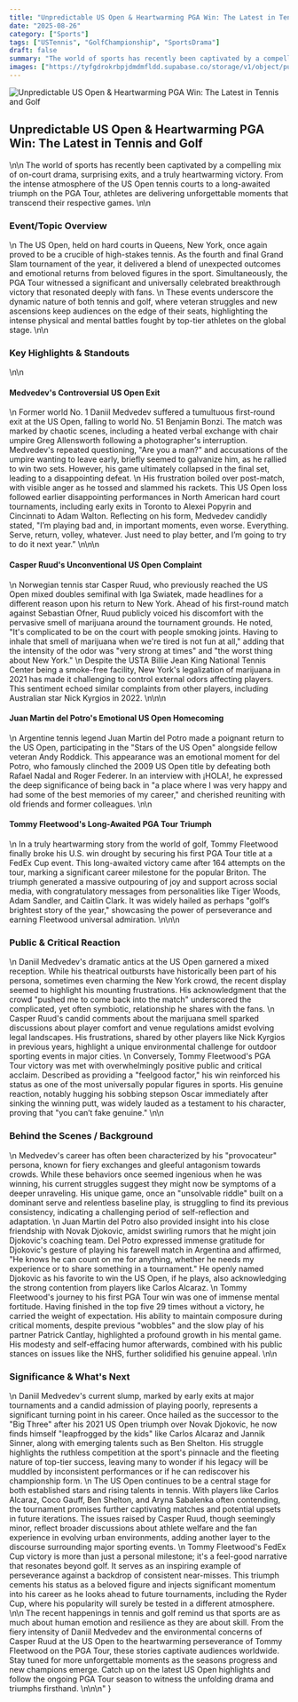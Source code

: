 ```yaml
---
title: "Unpredictable US Open & Heartwarming PGA Win: The Latest in Tennis and Golf"
date: "2025-08-26"
category: ["Sports"]
tags: ["USTennis", "GolfChampionship", "SportsDrama"]
draft: false
summary: "The world of sports has recently been captivated by a compelling mix of on-court drama, surprising exits, and a truly heartwarming victory. From the intense atmosphere of the US Open tennis courts to a long-awaited triumph on the PGA Tour, athletes are delivering unforgettable moments that transcend their respective games."
images: ["https://tyfgdrokrbpjdmdmfldd.supabase.co/storage/v1/object/public/image/2025-08-26-02-04-16-025-04-00.jpg"]
---
```


![Unpredictable US Open & Heartwarming PGA Win: The Latest in Tennis and Golf](https://tyfgdrokrbpjdmdmfldd.supabase.co/storage/v1/object/public/image/2025-08-26-02-04-16-025-04-00.jpg)

## Unpredictable US Open & Heartwarming PGA Win: The Latest in Tennis and Golf
\n\n
The world of sports has recently been captivated by a compelling mix of on-court drama, surprising exits, and a truly heartwarming victory. From the intense atmosphere of the US Open tennis courts to a long-awaited triumph on the PGA Tour, athletes are delivering unforgettable moments that transcend their respective games.
\n\n
### Event/Topic Overview
\n
The US Open, held on hard courts in Queens, New York, once again proved to be a crucible of high-stakes tennis. As the fourth and final Grand Slam tournament of the year, it delivered a blend of unexpected outcomes and emotional returns from beloved figures in the sport. Simultaneously, the PGA Tour witnessed a significant and universally celebrated breakthrough victory that resonated deeply with fans.
\n
These events underscore the dynamic nature of both tennis and golf, where veteran struggles and new ascensions keep audiences on the edge of their seats, highlighting the intense physical and mental battles fought by top-tier athletes on the global stage.
\n\n
### Key Highlights & Standouts
\n\n
#### Medvedev's Controversial US Open Exit
\n
Former world No. 1 Daniil Medvedev suffered a tumultuous first-round exit at the US Open, falling to world No. 51 Benjamin Bonzi. The match was marked by chaotic scenes, including a heated verbal exchange with chair umpire Greg Allensworth following a photographer's interruption. Medvedev's repeated questioning, \"Are you a man?\" and accusations of the umpire wanting to leave early, briefly seemed to galvanize him, as he rallied to win two sets. However, his game ultimately collapsed in the final set, leading to a disappointing defeat.
\n
His frustration boiled over post-match, with visible anger as he tossed and slammed his rackets. This US Open loss followed earlier disappointing performances in North American hard court tournaments, including early exits in Toronto to Alexei Popyrin and Cincinnati to Adam Walton. Reflecting on his form, Medvedev candidly stated, \"I’m playing bad and, in important moments, even worse. Everything. Serve, return, volley, whatever. Just need to play better, and I’m going to try to do it next year.”
\n\n\n
#### Casper Ruud's Unconventional US Open Complaint
\n
Norwegian tennis star Casper Ruud, who previously reached the US Open mixed doubles semifinal with Iga Swiatek, made headlines for a different reason upon his return to New York. Ahead of his first-round match against Sebastian Ofner, Ruud publicly voiced his discomfort with the pervasive smell of marijuana around the tournament grounds. He noted, \"It's complicated to be on the court with people smoking joints. Having to inhale that smell of marijuana when we're tired is not fun at all,\" adding that the intensity of the odor was \"very strong at times\" and \"the worst thing about New York.\"
\n
Despite the USTA Billie Jean King National Tennis Center being a smoke-free facility, New York's legalization of marijuana in 2021 has made it challenging to control external odors affecting players. This sentiment echoed similar complaints from other players, including Australian star Nick Kyrgios in 2022.
\n\n\n
#### Juan Martin del Potro's Emotional US Open Homecoming
\n
Argentine tennis legend Juan Martin del Potro made a poignant return to the US Open, participating in the \"Stars of the US Open\" alongside fellow veteran Andy Roddick. This appearance was an emotional moment for del Potro, who famously clinched the 2009 US Open title by defeating both Rafael Nadal and Roger Federer. In an interview with ¡HOLA!, he expressed the deep significance of being back in \"a place where I was very happy and had some of the best memories of my career,\" and cherished reuniting with old friends and former colleagues.
\n\n
#### Tommy Fleetwood's Long-Awaited PGA Tour Triumph
\n
In a truly heartwarming story from the world of golf, Tommy Fleetwood finally broke his U.S. win drought by securing his first PGA Tour title at a FedEx Cup event. This long-awaited victory came after 164 attempts on the tour, marking a significant career milestone for the popular Briton. The triumph generated a massive outpouring of joy and support across social media, with congratulatory messages from personalities like Tiger Woods, Adam Sandler, and Caitlin Clark. It was widely hailed as perhaps \"golf’s brightest story of the year,\" showcasing the power of perseverance and earning Fleetwood universal admiration.
\n\n\n
### Public & Critical Reaction
\n
Daniil Medvedev's dramatic antics at the US Open garnered a mixed reception. While his theatrical outbursts have historically been part of his persona, sometimes even charming the New York crowd, the recent display seemed to highlight his mounting frustrations. His acknowledgment that the crowd \"pushed me to come back into the match\" underscored the complicated, yet often symbiotic, relationship he shares with the fans.
\n
Casper Ruud's candid comments about the marijuana smell sparked discussions about player comfort and venue regulations amidst evolving legal landscapes. His frustrations, shared by other players like Nick Kyrgios in previous years, highlight a unique environmental challenge for outdoor sporting events in major cities.
\n
Conversely, Tommy Fleetwood's PGA Tour victory was met with overwhelmingly positive public and critical acclaim. Described as providing a \"feelgood factor,\" his win reinforced his status as one of the most universally popular figures in sports. His genuine reaction, notably hugging his sobbing stepson Oscar immediately after sinking the winning putt, was widely lauded as a testament to his character, proving that \"you can’t fake genuine.\"
\n\n
### Behind the Scenes / Background
\n
Medvedev's career has often been characterized by his \"provocateur\" persona, known for fiery exchanges and gleeful antagonism towards crowds. While these behaviors once seemed ingenious when he was winning, his current struggles suggest they might now be symptoms of a deeper unraveling. His unique game, once an \"unsolvable riddle\" built on a dominant serve and relentless baseline play, is struggling to find its previous consistency, indicating a challenging period of self-reflection and adaptation.
\n
Juan Martin del Potro also provided insight into his close friendship with Novak Djokovic, amidst swirling rumors that he might join Djokovic's coaching team. Del Potro expressed immense gratitude for Djokovic's gesture of playing his farewell match in Argentina and affirmed, \"He knows he can count on me for anything, whether he needs my experience or to share something in a tournament.\" He openly named Djokovic as his favorite to win the US Open, if he plays, also acknowledging the strong contention from players like Carlos Alcaraz.
\n
Tommy Fleetwood's journey to his first PGA Tour win was one of immense mental fortitude. Having finished in the top five 29 times without a victory, he carried the weight of expectation. His ability to maintain composure during critical moments, despite previous \"wobbles\" and the slow play of his partner Patrick Cantlay, highlighted a profound growth in his mental game. His modesty and self-effacing humor afterwards, combined with his public stances on issues like the NHS, further solidified his genuine appeal.
\n\n
### Significance & What's Next
\n
Daniil Medvedev's current slump, marked by early exits at major tournaments and a candid admission of playing poorly, represents a significant turning point in his career. Once hailed as the successor to the \"Big Three\" after his 2021 US Open triumph over Novak Djokovic, he now finds himself \"leapfrogged by the kids\" like Carlos Alcaraz and Jannik Sinner, along with emerging talents such as Ben Shelton. His struggle highlights the ruthless competition at the sport's pinnacle and the fleeting nature of top-tier success, leaving many to wonder if his legacy will be muddled by inconsistent performances or if he can rediscover his championship form.
\n
The US Open continues to be a central stage for both established stars and rising talents in tennis. With players like Carlos Alcaraz, Coco Gauff, Ben Shelton, and Aryna Sabalenka often contending, the tournament promises further captivating matches and potential upsets in future iterations. The issues raised by Casper Ruud, though seemingly minor, reflect broader discussions about athlete welfare and the fan experience in evolving urban environments, adding another layer to the discourse surrounding major sporting events.
\n
Tommy Fleetwood's FedEx Cup victory is more than just a personal milestone; it's a feel-good narrative that resonates beyond golf. It serves as an inspiring example of perseverance against a backdrop of consistent near-misses. This triumph cements his status as a beloved figure and injects significant momentum into his career as he looks ahead to future tournaments, including the Ryder Cup, where his popularity will surely be tested in a different atmosphere.
\n\n
The recent happenings in tennis and golf remind us that sports are as much about human emotion and resilience as they are about skill. From the fiery intensity of Daniil Medvedev and the environmental concerns of Casper Ruud at the US Open to the heartwarming perseverance of Tommy Fleetwood on the PGA Tour, these stories captivate audiences worldwide. Stay tuned for more unforgettable moments as the seasons progress and new champions emerge. Catch up on the latest US Open highlights and follow the ongoing PGA Tour season to witness the unfolding drama and triumphs firsthand.
\n\n\n"
}
